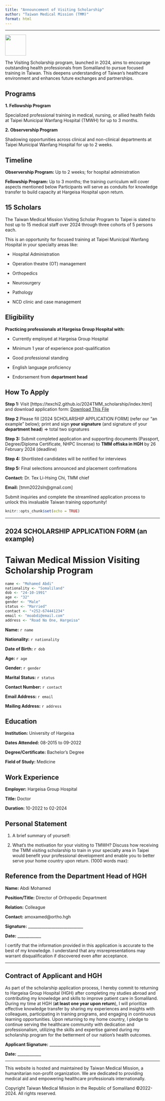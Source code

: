 ```yaml
---
title: "Announcement of Visiting Scholarship"
author: "Taiwan Medical Mission (TMM)"
format: html
---
```


------------------------------------------------------------------------

![](images/TMM_logo.svg){fig-align="right" width="68"}

The Visiting Scholarship program, launched in 2024, aims to encourage outstanding health professionals from Somaliland to pursue focused training in Taiwan. This deepens understanding of Taiwan’s healthcare environment and enhances future exchanges and partnerships.

## Programs

**1. Fellowship Program**

Specialized professional training in medical, nursing, or allied health fields at Taipei Municipal Wanfang Hospital (TMWH) for up to 3 months.

**2. Observership Program**

Shadowing opportunities across clinical and non-clinical departments at Taipei Municipal Wanfang Hospital for up to 2 weeks.

## Timeline

**Observership Program:** Up to 2 weeks; for hospital administration

**Fellowship Program:** Up to 3 months; the training curriculum will cover aspects mentioned below Participants will serve as conduits for knowledge transfer to build capacity at Hargeisa Hospital upon return.

## 15 Scholars

The Taiwan Medical Mission Visiting Scholar Program to Taipei is slated to host up to 15 medical staff over 2024 through three cohorts of 5 persons each.

This is an opportunity for focused training at Taipei Municipal Wanfang Hospital in your specialty areas like:

-   Hospital Administration

-   Operation theatre (OT) management

-   Orthopedics

-   Neurosurgery

-   Pathology

-   NCD clinic and case management

## Eligibility

**Practicing professionals at Hargeisa Group Hospital with:**

-   Currently employed at Hargeisa Group Hospital

-   Minimum 1 year of experience post-qualification

-   Good professional standing

-   English language proficiency

-   Endorsement from **department head**

## How To Apply

**Step 1:** Visit \[https://texchi2.github.io/2024TMM_scholarship/index.html\] and download application form: <a href="ApplicationForm_VisitingScholarship.docx" class="button">Download This File</a>

**Step 2** Please fill \[2024 SCHOLARSHIP APPLICATION FORM\] (refer our "an example" below); print and sign **your signature** (and signature of your **department head**) => total two signatures

**Step 3:** Submit completed application and supporting documents (Passport, Degree/Diploma Certificate, NHPC lincense) to **TMM offiska in HGH** by 26 February 2024 (deadline)

**Step 4:** Shortlisted candidates will be notified for interviews

**Step 5:** Final selections announced and placement confirmations

**Contact:** Dr. Tex Li-Hsing Chi, TMM chief

**Email:** \[tmm2022sln\@gmail.com\]

Submit inquiries and complete the streamlined application process to unlock this invaluable Taiwan training opportunity!

```r
knitr::opts_chunk$set(echo = TRUE)
```

------------------------------------------------------------------------

## 2024 SCHOLARSHIP APPLICATION FORM (an example)

# Taiwan Medical Mission Visiting Scholarship Program

```r
name <- "Mohamed Abdi"
nationality <- "Somaliland"
dob <- "24-10-1991"
age <- "32"
gender <- "Male"  
status <- "Married"
contact <- "+252-674441234"
email <- "moabdi@email.com"
address <- "Road No One, Hargeisa"
```

**Name:** `r name`

**Nationality:** `r nationality`

**Date of Birth:** `r dob`

**Age:** `r age`

**Gender:** `r gender`

**Marital Status:** `r status`

**Contact Number:** `r contact`

**Email Address:** `r email`

**Mailing Address:** `r address`

## Education

**Institution:** University of Hargeisa

**Dates Attended:** 08-2015 to 09-2022

**Degree/Certificate:** Bachelor's Degree

**Field of Study:** Medicine

## Work Experience

**Employer:** Hargeisa Group Hospital

**Title:** Doctor

**Duration:** 10-2022 to 02-2024

## Personal Statement

1)  A brief summary of yourself:

2)  What's the motivation for your visiting to TMWH? Discuss how receiving the TMM visiting scholarship to train in your specialty area in Taipei would benefit your professional development and enable you to better serve your home country upon return. (1000 words max):

## Reference from the Department Head of HGH

**Name:** Abdi Mohamed

**Position/Title:** Director of Orthopedic Department

**Relation:** Colleague

**Contact:** amoxamed\@ortho.hgh

**Signature:** \_\_\_\_\_\_\_\_\_\_\_\_\_\_\_\_\_\_\_\_\_\_\_\_\_\_\_\_

**Date:** \_\_\_\_\_\_\_\_\_\_\_\_

I certify that the information provided in this application is accurate to the best of my knowledge. I understand that any misrepresentations may warrant disqualification if discovered even after acceptance.

------------------------------------------------------------------------

## Contract of Applicant and HGH

As part of the scholarship application process, I hereby commit to returning to Hargeisa Group Hospital (HGH) after completing my studies abroad and contributing my knowledge and skills to improve patient care in Somaliland. During my time at HGH (**at least one year upon return**), I will prioritize effective knowledge transfer by sharing my experiences and insights with colleagues, participating in training programs, and engaging in continuous learning opportunities. Upon returning to my home country, I pledge to continue serving the healthcare community with dedication and professionalism, utilizing the skills and expertise gained during my scholarship program for the betterment of our nation's health outcomes.

**Applicant Signature:** \_\_\_\_\_\_\_\_\_\_\_\_\_\_\_\_\_\_\_\_\_\_\_\_\_\_

**Date:** \_\_\_\_\_\_\_\_\_\_\_\_

------------------------------------------------------------------------

This website is hosted and maintained by Taiwan Medical Mission, a humanitarian non-profit organization. We are dedicated to providing medical aid and empowering healthcare professionals internationally.

Copyright Taiwan Medical Mission in the Republic of Somaliland ©2022-2024. All rights reserved.
